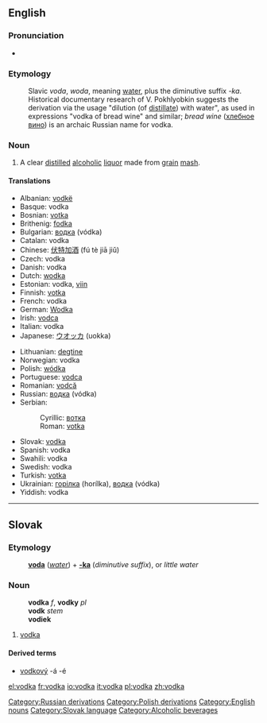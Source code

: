 {{wikipedia}}
==English==

===Pronunciation===
*{{IPA|/ˈvɒdkə/}}

===Etymology===
:Slavic ''voda'', ''woda'', meaning [[water]], plus the diminutive suffix ''-ka''. Historical documentary research of V. Pokhlyobkin suggests the derivation via the usage "dilution (of [[distil]]late) with water", as used in expressions "vodka of bread wine" and similar; ''bread wine'' ([[хлебное вино]]) is an archaic Russian name for vodka.

===Noun===
{{en-noun-reg}}

# A clear [[distil]]led [[alcoholic]] [[liquor]] made from [[grain]] [[mash]].

====Translations====
{{top}}
*Albanian: [[vodkë]] {{f}}
*Basque: vodka
*Bosnian: [[votka#Bosnian|votka]] {{f}}
*Brithenig: [[fodka]] {{f}}
*Bulgarian: [[водка]] (vódka) {{f}}
*Catalan: vodka {{f}}
*Chinese: [[伏特加酒]] (fú tè jiā jiǔ)
*Czech: vodka {{f}}
*Danish: vodka {{c}}
*Dutch: [[wodka]] {{c}}
*Estonian: vodka, [[viin]]
*Finnish: [[votka]]
*French: vodka {{f}}
*German: [[Wodka]] {{m}}
*Irish: [[vodca]] {{m}}
*Italian: vodka {{f}}
*Japanese: [[ウオッカ]] (uokka)
{{mid}}
*Lithuanian: [[degtine]] {{f}}
*Norwegian: vodka {{c}}
*Polish: [[wódka]] {{f}}
*Portuguese: [[vodca]] {{f}}
*Romanian: [[vodcă]] {{f}}
*Russian: [[водка]] (vódka) {{f}}
*Serbian:
*:Cyrillic: [[вотка#Serbian|вотка]] {{f}}
*:Roman: [[votka#Serbian|votka]] {{f}}
*Slovak: [[vodka#Slovak|vodka]] {{f}}
*Spanish: vodka {{f}}
*Swahili: vodka
*Swedish: vodka {{c}}
*Turkish: [[votka]]
*Ukrainian: [[горілка]] {{f}} (horílka), [[водка]] (vódka) {{f}}
*Yiddish: vodka {{m}}
{{bottom}}


----

==Slovak==
===Etymology===
:'''[[voda#Slovak|voda]]''' (''[[water]]'') + '''[[-ka#Slovak|-ka]]''' (''diminutive suffix''), or ''little water''
===Noun===
:'''vodka''' ''f'', '''vodky''' ''pl''
:'''vodk''' ''stem''
:'''vodiek''' ''{{genpl}}''
:{{decpat}} {{zena}}
# [[vodka#English|vodka]]
====Derived terms====
* [[vodkový]] -á -é

[[Category:Russian derivations]]
[[Category:Polish derivations]]
[[Category:English nouns]]
[[Category:Slovak language]]
[[Category:Alcoholic beverages]]

[[el:vodka]]
[[fr:vodka]]
[[io:vodka]]
[[it:vodka]]
[[pl:vodka]]
[[zh:vodka]]